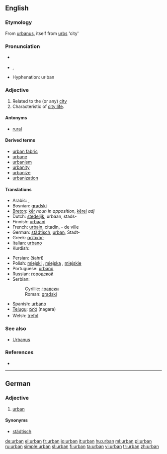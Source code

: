 ==English==

===Etymology===
From {{L.}} [[urbanus]], itself from [[urbs]] 'city'

===Pronunciation===
* {{a|US}} {{IPA|ˈɝbən}}
* {{a|UK}} {{IPA|ˈɜːrbən/}}, {{SAMPA|/"3:rb@n/}}
: {{rhymes|ɜː(r)bən}}
* Hyphenation: ur&middot;ban

===Adjective===
{{en-adj}}

# Related to the (or any) [[city]]
# Characteristic of [[city life]].

====Antonyms====
* [[rural]]

====Derived terms====
* [[urban fabric]]
* [[urbane]]
* [[urbanism]]
* [[urbanity]]
* [[urbanize]]
* [[urbanization]]

====Translations====
{{trans-top|of the city; characteristic of city life}}
* Arabic: {{Arab|[[حضري]]}}, {{Arab|[[متمدن]]}}
* Bosnian: [[gradski]] {{m}}
* [[Breton]]: [[kêr]] ''noun in apposition'', [[kêrel]] ''adj''
* Dutch: [[stedelijk]], urbaan, stads-
* Finnish: [[urbaani]]
* French: [[urbain]], citadin, - de ville
* German: [[städtisch]], [[urban#German|urban]], Stadt-
* Greek: [[αστικός]] {{m}}
* Italian: [[urbano]] {{m}}
* Kurdish: {{KUchar|[[شارستانی]]}}
{{trans-mid}}
* Persian: {{fa-Arab|[[شهری]]}} (šahri)
* Polish: [[miejski]] {{m}}, [[miejska]] {{f}}, [[miejskie]] {{n}}
* Portuguese: [[urbano]]
* Russian: [[городской]] {{m}}
* Serbian:
*: Cyrillic: [[градски]] {{m}}
*: Roman: [[gradski#Serbian|gradski]] {{m}}
* Spanish: [[urbano]]
* [[Telugu]]: [[నగర]] (nagara)
* Welsh: [[trefol]]
{{trans-bottom}}

===See also===
* [[Urbanus]]

===References===
* {{R:Websters}}

----

==German==

===Adjective===
{{de-adj|comparative=urbaner|superlative=urbansten}}

# [[urban#English|urban]]

====Synonyms====
* [[städtisch]]

[[de:urban]]
[[el:urban]]
[[fr:urban]]
[[io:urban]]
[[it:urban]]
[[hu:urban]]
[[ml:urban]]
[[pl:urban]]
[[ru:urban]]
[[simple:urban]]
[[sl:urban]]
[[fi:urban]]
[[ta:urban]]
[[vi:urban]]
[[tr:urban]]
[[zh:urban]]